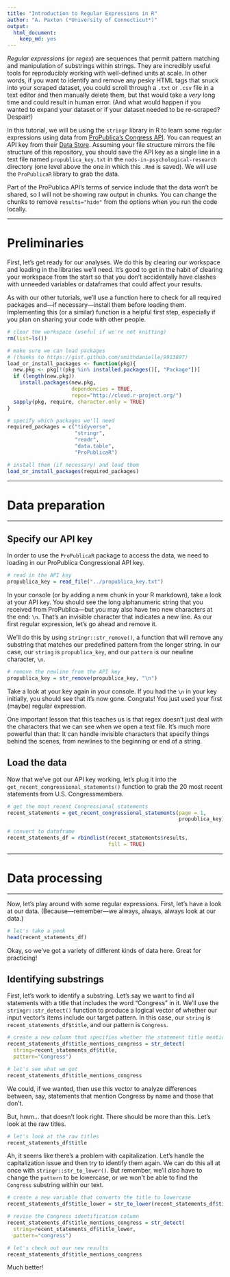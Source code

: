 ```yaml
---
title: "Introduction to Regular Expressions in R"
author: "A. Paxton (*University of Connecticut*)"
output:
  html_document:
    keep_md: yes
---
```


*Regular expressions* (or *regex*) are sequences that permit pattern matching
and manipulation of substrings within strings. They are incredibly useful tools
for reproducibly working with well-defined units at scale. In other words, if
you want to identify and remove any pesky HTML tags that snuck into your scraped
dataset, you could scroll through a `.txt` or `.csv` file in a text editor and then
manually delete them, but that would take a *very* long time and could result in
human error. (And what would happen if you wanted to expand your dataset or if
your dataset needed to be re-scraped? Despair!)

In this tutorial, we will be using the `stringr` library in R to learn some
regular expressions using data from [ProPublica's Congress
API](https://projects.propublica.org/api-docs/congress-api/). You can request an
API key from their [Data
Store](https://www.propublica.org/datastore/apirequest). Assuming your file
structure mirrors the file structure of this repository, you should save the API
key as a single line in a text file named `propublica_key.txt` in the
`nods-in-psychological-research` directory (one level above the one in which
this `.Rmd` is saved). We will use the `ProPublicaR` library to grab the data.

Part of the ProPublica API's terms of service include that the data won't be
shared, so I will not be showing raw output in chunks. You can change the chunks
to remove `results="hide"` from the options when you run the code locally.

***

# Preliminaries

First, let's get ready for our analyses. We do this by clearing our workspace
and loading in the libraries we'll need. It's good to get in the habit of 
clearing your workspace from the start so that you don't accidentally have
clashes with unneeded variables or dataframes that could affect your results.

As with our other tutorials, we'll use a function here to check for all required
packages and---if necessary---install them before loading them. Implementing
this (or a similar) function is a helpful first step, especially if you plan on
sharing your code with other people.

```r

# clear the workspace (useful if we're not knitting)
rm(list=ls())

```

```r

# make sure we can load packages 
# (thanks to https://gist.github.com/smithdanielle/9913897)
load_or_install_packages <- function(pkg){
  new.pkg <- pkg[!(pkg %in% installed.packages()[, "Package"])]
  if (length(new.pkg)) 
    install.packages(new.pkg, 
                     dependencies = TRUE,
                     repos="http://cloud.r-project.org/")
  sapply(pkg, require, character.only = TRUE)
}
```

```r

# specify which packages we'll need
required_packages = c("tidyverse",
                      "stringr",
                      "readr",
                      "data.table",
                      "ProPublicaR")

# install them (if necessary) and load them
load_or_install_packages(required_packages)

```

***

# Data preparation

***

## Specify our API key

In order to use the `ProPublicaR` package to access the data, we need to loading
in our ProPublica Congressional API key.

```r

# read in the API key
propublica_key = read_file("../propublica_key.txt")

```

In your console (or by adding a new chunk in your R markdown), take a look at
your API key. You should see the long alphanumeric string that you received from
ProPublica---but you may also have two new characters at the end: `\n`. That's
an invisible character that indicates a new line. As our first regular expression,
let's go ahead and remove it.

We'll do this by using `stringr::str_remove()`, a function that will remove any
substring that matches our predefined pattern from the longer string. In our
case, our `string` is `propublica_key`, and our `pattern` is our newline
character, `\n`.

```r

# remove the newline from the API key
propublica_key = str_remove(propublica_key, "\n")

```

Take a look at your key again in your console. If you had the `\n` in your key
initially, you should see that it's now gone. Congrats! You just used your first
(maybe) regular expression.

One important lesson that this teaches us is that regex doesn't just deal with
the characters that we can see when we open a text file. It's much more powerful
than that: It can handle invisible characters that specify things behind the
scenes, from newlines to the beginning or end of a string.

## Load the data

Now that we've got our API key working, let's plug it into the
`get_recent_congressional_statements()` function to grab the 20 most recent
statements from U.S. Congressmembers.

```r

# get the most recent Congressional statements
recent_statements = get_recent_congressional_statements(page = 1, 
                                                        propublica_key)

# convert to dataframe
recent_statements_df = rbindlist(recent_statements$results,
                                 fill = TRUE)

```

***

# Data processing

***

Now, let's play around with some regular expressions. First, let's have a look
at our data. (Because---remember---we always, always, always look at our data.)

```r

# let's take a peek
head(recent_statements_df)

```

Okay, so we've got a variety of different kinds of data here. Great for
practicing!

## Identifying substrings

First, let's work to identify a substring. Let's say we want to find all
statements with a title that includes the word "Congress" in it. We'll use the
`stringr::str_detect()` function to produce a logical vector of whether our
input vector's items include our target pattern. In this case, our `string` is
`recent_statements_df$title`, and our pattern is `Congress`.

```r

# create a new column that specifies whether the statement title mentions Congress
recent_statements_df$title_mentions_congress = str_detect(
  string=recent_statements_df$title,
  pattern="Congress")

# let's see what we got
recent_statements_df$title_mentions_congress

```

We could, if we wanted, then use this vector to analyze differences between,
say, statements that mention Congress by name and those that don't.

But, hmm... that doesn't look right. There should be more than this. Let's
look at the raw titles.

```r

# let's look at the raw titles
recent_statements_df$title

```
Ah, it seems like there's a problem with capitalization. Let's handle the
capitalization issue and then try to identify them again. We can do this all at
once with `stringr::str_to_lower()`. But remember, we'll *also* have to change
the `pattern` to be lowercase, or we won't be able to find the `Congress`
substring within our text.

```r

# create a new variable that converts the title to lowercase
recent_statements_df$title_lower = str_to_lower(recent_statements_df$title)

# revise the Congress identification column
recent_statements_df$title_mentions_congress = str_detect(
  string=recent_statements_df$title_lower,
  pattern="congress")

# let's check out our new results
recent_statements_df$title_mentions_congress

```

Much better!

